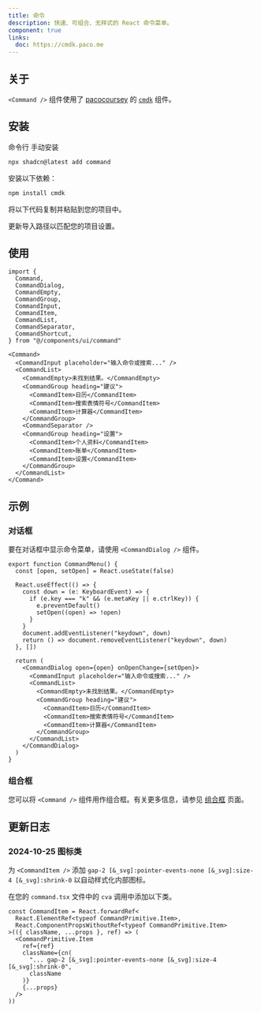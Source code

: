 ```yaml
---
title: 命令
description: 快速、可组合、无样式的 React 命令菜单。
component: true
links:
  doc: https://cmdk.paco.me
---
```


<ComponentPreview
  name="command-demo"
  align="start"
  className="[&_.preview>div]:max-w-[450px]"
  description="一个命令菜单"
/>

## 关于

`<Command />` 组件使用了 [pacocoursey](https://twitter.com/pacocoursey) 的 [`cmdk`](https://cmdk.paco.me) 组件。

## 安装

<CodeTabs>

<TabsList>
  <TabsTrigger value="cli">命令行</TabsTrigger>
  <TabsTrigger value="manual">手动安装</TabsTrigger>
</TabsList>
<TabsContent value="cli">

```bash
npx shadcn@latest add command
```

</TabsContent>

<TabsContent value="manual">

<Steps>

<Step>安装以下依赖：</Step>

```bash
npm install cmdk
```

<Step>将以下代码复制并粘贴到您的项目中。</Step>

<ComponentSource name="command" />

<Step>更新导入路径以匹配您的项目设置。</Step>

</Steps>

</TabsContent>

</CodeTabs>

## 使用

```tsx
import {
  Command,
  CommandDialog,
  CommandEmpty,
  CommandGroup,
  CommandInput,
  CommandItem,
  CommandList,
  CommandSeparator,
  CommandShortcut,
} from "@/components/ui/command"
```

```tsx
<Command>
  <CommandInput placeholder="输入命令或搜索..." />
  <CommandList>
    <CommandEmpty>未找到结果。</CommandEmpty>
    <CommandGroup heading="建议">
      <CommandItem>日历</CommandItem>
      <CommandItem>搜索表情符号</CommandItem>
      <CommandItem>计算器</CommandItem>
    </CommandGroup>
    <CommandSeparator />
    <CommandGroup heading="设置">
      <CommandItem>个人资料</CommandItem>
      <CommandItem>账单</CommandItem>
      <CommandItem>设置</CommandItem>
    </CommandGroup>
  </CommandList>
</Command>
```

## 示例

### 对话框

<ComponentPreview
  name="command-dialog"
  description="对话框中的命令菜单"
/>

要在对话框中显示命令菜单，请使用 `<CommandDialog />` 组件。

```tsx
export function CommandMenu() {
  const [open, setOpen] = React.useState(false)

  React.useEffect(() => {
    const down = (e: KeyboardEvent) => {
      if (e.key === "k" && (e.metaKey || e.ctrlKey)) {
        e.preventDefault()
        setOpen((open) => !open)
      }
    }
    document.addEventListener("keydown", down)
    return () => document.removeEventListener("keydown", down)
  }, [])

  return (
    <CommandDialog open={open} onOpenChange={setOpen}>
      <CommandInput placeholder="输入命令或搜索..." />
      <CommandList>
        <CommandEmpty>未找到结果。</CommandEmpty>
        <CommandGroup heading="建议">
          <CommandItem>日历</CommandItem>
          <CommandItem>搜索表情符号</CommandItem>
          <CommandItem>计算器</CommandItem>
        </CommandGroup>
      </CommandList>
    </CommandDialog>
  )
}
```

### 组合框

您可以将 `<Command />` 组件用作组合框。有关更多信息，请参见 [组合框](/docs/components/combobox) 页面。

## 更新日志

### 2024-10-25 图标类

为 `<CommandItem />` 添加 `gap-2 [&_svg]:pointer-events-none [&_svg]:size-4 [&_svg]:shrink-0` 以自动样式化内部图标。

在您的 `command.tsx` 文件中的 `cva` 调用中添加以下类。

```tsx showLineNumbers title="command.tsx"
const CommandItem = React.forwardRef<
  React.ElementRef<typeof CommandPrimitive.Item>,
  React.ComponentPropsWithoutRef<typeof CommandPrimitive.Item>
>(({ className, ...props }, ref) => (
  <CommandPrimitive.Item
    ref={ref}
    className={cn(
      "... gap-2 [&_svg]:pointer-events-none [&_svg]:size-4 [&_svg]:shrink-0",
      className
    )}
    {...props}
  />
))
```